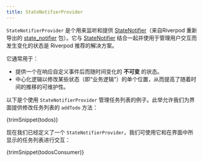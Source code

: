 ```yaml
---
title: StateNotifierProvider
---
```



`StateNotifierProvider` 是个用来监听和提供 [StateNotifier]（来自Riverpod 重新导出的 [state_notifier] 包）。它与 [StateNotifier] 结合一起并使用于管理用户交互而发生变化的状态是 Riverpod 推荐的解决方案。

它通常用于：

- 提供一个在响应自定义事件后而随时间变化的 **不可变** 的状态。
- 中心化逻辑以修改某些状态（即“业务逻辑”）的单个位置，从而提高了随着时间的推移的可维护性。

以下是个使用 `StateNotifierProvider` 管理任务列表的例子。此举允许我们为界面提供修改任务列表的 `addTodo` 方法：

<CodeBlock>{trimSnippet(todos)}</CodeBlock>

现在我们已经定义了一个 `StateNotifierProvider`，我们可使用它和在界面中所显示的任务列表进行交互：

<CodeBlock>{trimSnippet(todosConsumer)}</CodeBlock>

[state_notifier]: https://pub.dev/packages/state_notifier
[statenotifier]: https://pub.dev/documentation/state_notifier/latest/state_notifier/StateNotifier-class.html
[provider]: ./provider
[futureprovider]: ./future_provider
